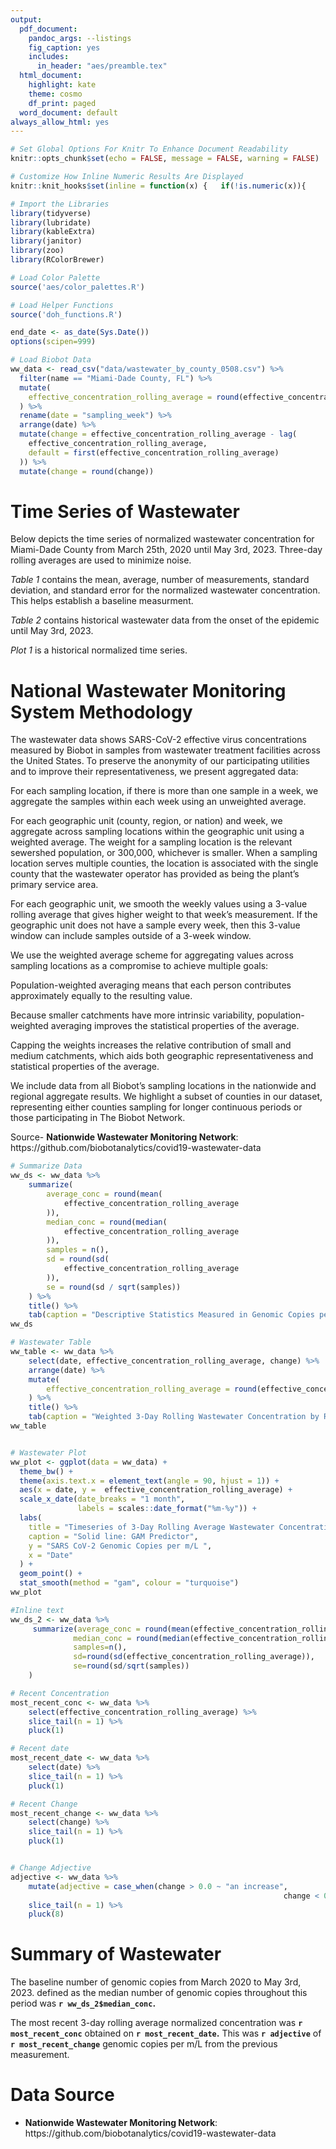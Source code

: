 ```yaml
---
output:
  pdf_document:
    pandoc_args: --listings
    fig_caption: yes
    includes:
      in_header: "aes/preamble.tex"
  html_document:
    highlight: kate
    theme: cosmo
    df_print: paged
  word_document: default
always_allow_html: yes
---
```


```r
# Set Global Options For Knitr To Enhance Document Readability
knitr::opts_chunk$set(echo = FALSE, message = FALSE, warning = FALSE)

# Customize How Inline Numeric Results Are Displayed
knitr::knit_hooks$set(inline = function(x) {   if(!is.numeric(x)){     x   }else{    prettyNum(round(x,2), big.mark=",")    } })
```

```r
# Import the Libraries
library(tidyverse)
library(lubridate)
library(kableExtra)
library(janitor)
library(zoo)
library(RColorBrewer)

# Load Color Palette
source('aes/color_palettes.R')

# Load Helper Functions
source('doh_functions.R')

end_date <- as_date(Sys.Date())
options(scipen=999)
```

\begin{minipage}{.5\textwidth}\centering
\begin{center}
\includegraphics[width=\textwidth]{aes/DOHMiamIDade Logo (new).png}
\end{center}
\end{minipage} \hfill
\begin{minipage}{.5\textwidth}\centering
    DOH-Miami-Dade

    COVID-19 Wastewater Report
    
    by Roy Williams MPH

    As of `r end_date`
\end{minipage}


\textcolor[HTML]{`r substring(primary[2], 2)`}{\hrulefill}

```r
# Load Biobot Data
ww_data <- read_csv("data/wastewater_by_county_0508.csv") %>%
  filter(name == "Miami-Dade County, FL") %>%
  mutate(
    effective_concentration_rolling_average = round(effective_concentration_rolling_average, 2)
  ) %>%
  rename(date = "sampling_week") %>%
  arrange(date) %>%
  mutate(change = effective_concentration_rolling_average - lag(
    effective_concentration_rolling_average,
    default = first(effective_concentration_rolling_average)
  )) %>%
  mutate(change = round(change))
```

# Time Series of Wastewater 
Below depicts the time series of normalized wastewater concentration for Miami-Dade County from March 25th, 2020 until May 3rd, 2023. Three-day rolling averages are used to minimize noise.

*Table 1* contains the mean, average, number of measurements, standard deviation, and standard error for the normalized wastewater concentration. This helps establish a baseline measurment.

*Table 2* contains historical wastewater data from the onset of the epidemic until May 3rd, 2023.

*Plot 1* is a historical normalized time series.

# National Wastewater Monitoring System Methodology
The wastewater data shows SARS-CoV-2 effective virus concentrations measured by Biobot in samples from wastewater treatment facilities across the United States. To preserve the anonymity of our participating utilities and to improve their representativeness, we present aggregated data:

For each sampling location, if there is more than one sample in a week, we aggregate the samples within each week using an unweighted average.

For each geographic unit (county, region, or nation) and week, we aggregate across sampling locations within the geographic unit using a weighted average. The weight for a sampling location is the relevant sewershed population, or 300,000, whichever is smaller. When a sampling location serves multiple counties, the location is associated with the single county that the wastewater operator has provided as being the plant's primary service area.

For each geographic unit, we smooth the weekly values using a 3-value rolling average that gives higher weight to that week's measurement. If the geographic unit does not have a sample every week, then this 3-value window can include samples outside of a 3-week window.

We use the weighted average scheme for aggregating values across sampling locations as a compromise to achieve multiple goals:

Population-weighted averaging means that each person contributes approximately equally to the resulting value.

Because smaller catchments have more intrinsic variability, population-weighted averaging improves the statistical properties of the average.

Capping the weights increases the relative contribution of small and medium catchments, which aids both geographic representativeness and statistical properties of the average.

We include data from all Biobot's sampling locations in the nationwide and regional aggregate results. We highlight a subset of counties in our dataset, representing either counties sampling for longer continuous periods or those participating in The Biobot Network.

Source- **Nationwide Wastewater Monitoring Network**: https://github.com/biobotanalytics/covid19-wastewater-data

```r
# Summarize Data
ww_ds <- ww_data %>%
	summarize(
		average_conc = round(mean(
			effective_concentration_rolling_average
		)),
		median_conc = round(median(
			effective_concentration_rolling_average
		)),
		samples = n(),
		sd = round(sd(
			effective_concentration_rolling_average
		)),
		se = round(sd / sqrt(samples))
	) %>%
	title() %>%
	tab(caption = "Descriptive Statistics Measured in Genomic Copies per mL")
ww_ds

# Wastewater Table
ww_table <- ww_data %>%
	select(date, effective_concentration_rolling_average, change) %>%
	arrange(date) %>%
	mutate(
		effective_concentration_rolling_average = round(effective_concentration_rolling_average)
	) %>%
	title() %>%
	tab(caption = "Weighted 3-Day Rolling Wastewater Concentration by Report Date")
ww_table


# Wastewater Plot
ww_plot <- ggplot(data = ww_data) +
  theme_bw() +
  theme(axis.text.x = element_text(angle = 90, hjust = 1)) +
  aes(x = date, y =  effective_concentration_rolling_average) +
  scale_x_date(date_breaks = "1 month",
               labels = scales::date_format("%m-%y")) +
  labs(
    title = "Timeseries of 3-Day Rolling Average Wastewater Concentration \n in Miami-Dade County",
    caption = "Solid line: GAM Predictor",
    y = "SARS CoV-2 Genomic Copies per m/L ",
    x = "Date"
  ) +
  geom_point() +
  stat_smooth(method = "gam", colour = "turquoise")
ww_plot

```

\newpage

```r

#Inline text
ww_ds_2 <- ww_data %>% 
     summarize(average_conc = round(mean(effective_concentration_rolling_average)),
              median_conc = round(median(effective_concentration_rolling_average)),
              samples=n(),
              sd=round(sd(effective_concentration_rolling_average)),
              se=round(sd/sqrt(samples))
    )

# Recent Concentration
most_recent_conc <- ww_data %>%
	select(effective_concentration_rolling_average) %>%
	slice_tail(n = 1) %>%
	pluck(1)

# Recent date
most_recent_date <- ww_data %>%
	select(date) %>%
	slice_tail(n = 1) %>%
	pluck(1)

# Recent Change
most_recent_change <- ww_data %>%
	select(change) %>%
	slice_tail(n = 1) %>%
	pluck(1)


# Change Adjective
adjective <- ww_data %>%
	mutate(adjective = case_when(change > 0.0 ~ "an increase",
															 change < 0.0 ~ "a decrease")) %>%
	slice_tail(n = 1) %>%
	pluck(8)
```

# Summary of Wastewater
The baseline number of genomic copies from March 2020 to May 3rd, 2023. defined as the median number of genomic copies throughout this period was **`r ww_ds_2$median_conc`.** 

The most recent 3-day rolling average normalized concentration was **`r most_recent_conc`** obtained on **`r most_recent_date`.** This was **`r adjective`** of **`r most_recent_change`** genomic copies per m/L from the previous measurement. 

# Data Source
- **Nationwide Wastewater Monitoring Network**: https://github.com/biobotanalytics/covid19-wastewater-data